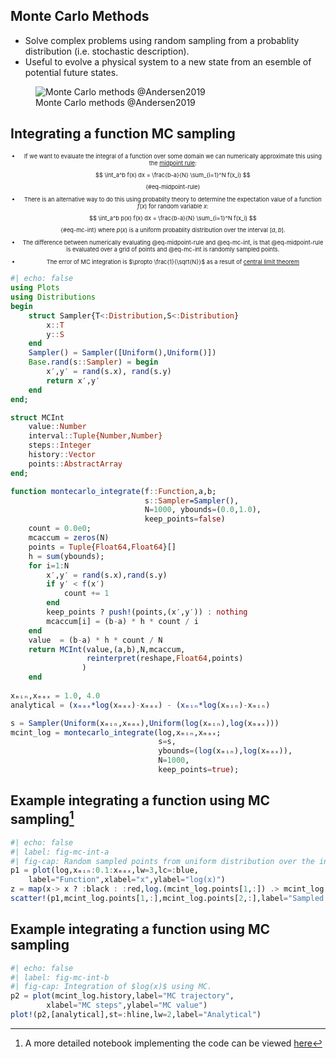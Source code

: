
## Monte Carlo Methods

* Solve complex problems using random sampling from a probablity distribution (i.e. stochastic description).
* Useful to evolve a physical system to a new state from an esemble of potential future states.

![Monte Carlo methods @Andersen2019](figures/Andersen2019_fig1.jpg){#fig-andersent2019-1}


## Integrating a function MC sampling
::: {style="font-size: 0.66em; text-align: center"}

* If we want to evaluate the integral of a function over some domain we can numerically approximate this using the [midpoint rule](https://math.libretexts.org/Courses/Mount_Royal_University/MATH_2200%3A_Calculus_for_Scientists_II/2%3A_Techniques_of_Integration/2.5%3A_Numerical_Integration_-_Midpoint%2C_Trapezoid%2C_Simpson's_rule):
$$ \int_a^b f(x) dx = \frac{b-a}{N} \sum_{i=1}^N f(x_i) $$ {#eq-midpoint-rule}

* There is an alternative way to do this using probablity theory to determine the expectation value of a function $f(x)$ for random variable $x$:
$$ \int_a^b p(x) f(x) dx = \frac{b-a}{N} \sum_{i=1}^N f(x_i) $$ {#eq-mc-int}
where $p(x)$ is a uniform probablity distribution over the interval $[a,b]$.


* The difference between numerically evaluating @eq-midpoint-rule and @eq-mc-int, is that @eq-midpoint-rule is evaluated over a grid of points and @eq-mc-int is randomly sampled points.

* The error of MC integration is $\propto \frac{1}{\sqrt{N}}$ as a result of [central limit theorem](https://en.wikipedia.org/wiki/Central_limit_theorem)

:::


```julia
#| echo: false
using Plots
using Distributions
begin
	struct Sampler{T<:Distribution,S<:Distribution}
		x::T
		y::S
	end
	Sampler() = Sampler([Uniform(),Uniform()])
	Base.rand(s::Sampler) = begin
		x′,y′ = rand(s.x), rand(s.y)
		return x′,y′
	end
end;

struct MCInt
	value::Number
	interval::Tuple{Number,Number}
	steps::Integer
	history::Vector
	points::AbstractArray
end;

function montecarlo_integrate(f::Function,a,b;
							  s::Sampler=Sampler(),
							  N=1000, ybounds=(0.0,1.0),
							  keep_points=false)
	count = 0.0e0;
	mcaccum = zeros(N)
	points = Tuple{Float64,Float64}[]
	h = sum(ybounds);
	for i=1:N
		x′,y′ = rand(s.x),rand(s.y)
		if y′ < f(x′)
			count += 1
		end
		keep_points ? push!(points,(x′,y′)) : nothing
		mcaccum[i] = (b-a) * h * count / i
	end
	value  = (b-a) * h * count / N
	return MCInt(value,(a,b),N,mcaccum,
			     reinterpret(reshape,Float64,points)
				)
	end
	
xₘᵢₙ,xₘₐₓ = 1.0, 4.0
analytical = (xₘₐₓ*log(xₘₐₓ)-xₘₐₓ) - (xₘᵢₙ*log(xₘᵢₙ)-xₘᵢₙ)

s = Sampler(Uniform(xₘᵢₙ,xₘₐₓ),Uniform(log(xₘᵢₙ),log(xₘₐₓ)))
mcint_log = montecarlo_integrate(log,xₘᵢₙ,xₘₐₓ;
								 s=s,
								 ybounds=(log(xₘᵢₙ),log(xₘₐₓ)),
 								 N=1000,
								 keep_points=true);
```

## Example integrating a function using MC sampling^[A more detailed notebook implementing the code can be viewed [here](https://stefanbringuier.github.io/PlutoNotebookBlogging/assets/notebooks/TrivialMC.html)]{auto-animate=true}


```julia
#| echo: false
#| label: fig-mc-int-a
#| fig-cap: Random sampled points from uniform distribution over the interval $[1,4]$. The black points are those that are accepted.
p1 = plot(log,xₘᵢₙ:0.1:xₘₐₓ,lw=3,lc=:blue,
	label="Function",xlabel="x",ylabel="log(x)")
z = map(x-> x ? :black : :red,log.(mcint_log.points[1,:]) .> mcint_log.points[2,:])  
scatter!(p1,mcint_log.points[1,:],mcint_log.points[2,:],label="Sampled points",mc=z,msc=nothing)
```

## Example integrating a function using MC sampling{auto-animate=true}

```julia
#| echo: false
#| label: fig-mc-int-b
#| fig-cap: Integration of $log(x)$ using MC.
p2 = plot(mcint_log.history,label="MC trajectory",
		xlabel="MC steps",ylabel="MC value")
plot!(p2,[analytical],st=:hline,lw=2,label="Analytical")
```

